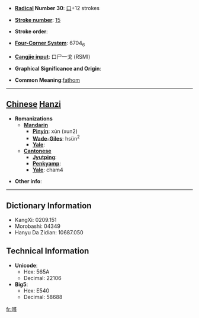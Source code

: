 * '''[[Wiktionary:Chinese radical index| Radical]] Number 30''': [[Wiktionary:Chinese radical index 口|口]]+12 strokes

* '''[[Wiktionary:Chinese total strokes index|Stroke number]]''': [[Wiktionary:Chinese total strokes index 15|15]]

* '''Stroke order''': 

* '''[[Wiktionary:Chinese four corner index|Four-Corner System]]''': 6704<sub>6</sub>

* '''[[Wiktionary:Chinese Cangjie index|Cangjie input]]''': 口尸一戈 (RSMI)

* '''Graphical Significance and Origin''': 

* '''Common Meaning''':[[fathom]]

----

== [[Chinese]] [[Hanzi]] ==

* '''Romanizations'''
** '''[[Mandarin]]'''
*** '''[[Pinyin]]''': xún (xun2)
*** '''[[Wade-Giles]]''': hsün<sup>2</sup>
*** '''[[Yale]]''': 
** '''[[Cantonese]]'''
*** '''[[Jyutping]]''':
*** '''[[Penkyamp]]''': 
*** '''[[Yale]]''': cham4

* '''Other info''': 

----

== Dictionary Information ==

* KangXi: 0209.151
* Morobashi: 04349
* Hanyu Da Zidian: 10687.050

== Technical Information ==

* '''Unicode''':
** Hex: 565A
** Decimal: 22106
* '''Big5''':
** Hex: E540
** Decimal: 58688

[[fr:噚]]